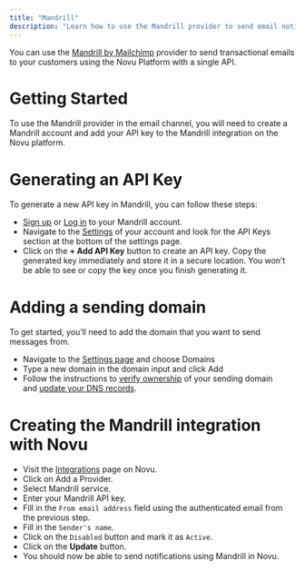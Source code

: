 ```yaml
---
title: "Mandrill"
description: "Learn how to use the Mandrill provider to send email notifications using Novu"
---
```


You can use the [Mandrill by Mailchimp](https://mandrillapp.com/) provider to send transactional emails to your customers using the Novu Platform with a single API.

# Getting Started

To use the Mandrill provider in the email channel, you will need to create a Mandrill account and add your API key to the Mandrill integration on the Novu platform.

# Generating an API Key

To generate a new API key in Mandrill, you can follow these steps:

- [Sign up](https://login.mailchimp.com/signup/) or [Log in](https://login.mailchimp.com/) to your Mandrill account.
- Navigate to the [Settings](https://mandrillapp.com/settings) of your account and look for the API Keys section at the bottom of the settings page.
- Click on the **+ Add API Key** button to create an API key. Copy the generated key immediately and store it in a secure location. You won’t be able to see or copy the key once you finish generating it.

# Adding a sending domain

To get started, you’ll need to add the domain that you want to send messages from.

- Navigate to the [Settings page](https://mandrillapp.com/settings/sending-domains) and choose Domains
- Type a new domain in the domain input and click Add
- Follow the instructions to [verify ownership](https://mailchimp.com/developer/transactional/docs/authentication-delivery/#authentication) of your sending domain and [update your DNS records](https://mailchimp.com/developer/transactional/docs/authentication-delivery/#configure-your-dns).

# Creating the Mandrill integration with Novu

- Visit the [Integrations](https://web.novu.co/integrations?utm_campaign=docs-mandrill) page on Novu.
- Click on Add a Provider.
- Select Mandrill service.
- Enter your Mandrill API key.
- Fill in the `From email address` field using the authenticated email from the previous step.
- Fill in the `Sender's name`.
- Click on the `Disabled` button and mark it as `Active`.
- Click on the **Update** button.
- You should now be able to send notifications using Mandrill in Novu.
